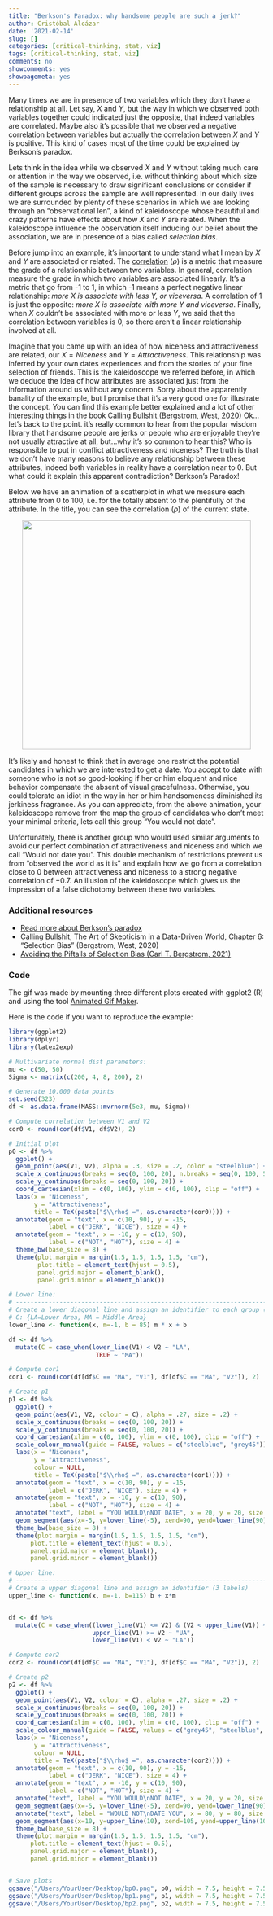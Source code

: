 ```yaml
---
title: "Berkson's Paradox: why handsome people are such a jerk?"
author: Cristóbal Alcázar
date: '2021-02-14'
slug: []
categories: [critical-thinking, stat, viz]
tags: [critical-thinking, stat, viz]
comments: no
showcomments: yes
showpagemeta: yes
---
```


Many times we are in presence of two variables which they don't have a
relationship at all. Let say, $X$ and $Y$, but the way in which we observed both
variables together could indicated just the opposite, that indeed variables are
correlated. Maybe also it's possible that we observed a negative correlation
between variables but actually the correlation between $X$ and $Y$ is positive.
This kind of cases most of the time could be explained by Berkson's paradox.

Lets think in the idea while we observed $X$ and $Y$ without taking much care or
attention in the way we observed, i.e. without thinking about which size of the
sample is necessary to draw significant conclusions or consider if different
groups across the sample are well represented. In our daily lives we are
surrounded by plenty of these scenarios in which we are looking through an
"observational len", a kind of kaleidoscope whose beautiful and crazy patterns
have effects about how $X$ and $Y$ are related. When the kaleidoscope influence
the observation itself inducing our belief about the association, we are in 
presence of a bias called *selection bias*.

Before jump into an example, it's important to understand what I mean by $X$ and
$Y$ are associated or related. The
[correlation](https://brilliant.org/wiki/correlation/){target="_blank"} ($\rho$)
is a metric that measure the grade of a relationship between two variables. In
general, correlation measure the grade in which two variables are associated
linearly. It's a metric that
go from -1 to 1, in which -1 means a perfect negative linear relationship: *more*
$X$ *is associate with less* $Y$*, or viceversa*. A correlation of 1 is just the 
opposite: *more* $X$ *is associate with more* $Y$ *and viceversa*. Finally, when $X$ 
couldn't be associated with more or less $Y$, we said that the correlation
between variables is 0, so there aren't a linear relationship involved at all.

Imagine that you came up with an idea of how niceness and attractiveness are related, our $X=Niceness$ and $Y=Attractiveness$. This relationship was inferred
by your own dates experiences and from the stories of your fine selection of
friends. This is the kaleidoscope we referred before, in which we deduce the idea of how attributes are associated just from the information around us without any concern.
Sorry about the apparently banality of the example, but I promise that it's a
very good one for illustrate the concept.
You can find this example better explained and a lot of other interesting things
in the book <a href="https://www.goodreads.com/book/show/48889983-calling-bullshit" target="_blank">Calling Bullshit (Bergstrom, West, 2020)</a>
Ok...let's back to the point. it’s really common to hear from the popular wisdom
library that handsome people are jerks or people who are enjoyable they're not
usually attractive at all, but...why it’s so common to hear this?  Who is
responsible to put in conflict attractiveness and niceness? The truth is that we
don't have many reasons to believe any relationship between these attributes,
indeed both variables in reality have a correlation near to 0. But what could it
explain this apparent contradiction? Berkson's Paradox!

Below we have an animation of a scatterplot in what we measure each attribute
from 0 to 100, i.e. for the totally absent to the plentifully of the attribute.
In the title, you can see the correlation ($\rho$) of the current state.

<center>
<img src="img/berksonParadox.gif" width="450" height="450" />
</center>

It's likely and honest to think that in average one restrict the potential
candidates in which we are interested to get a date. You accept to date with
someone who is not so good-looking if her or him eloquent and nice behavior 
compensate the absent of visual gracefulness. Otherwise, you could tolerate an
idiot in the way in her or him handsomeness diminished its jerkiness fragrance.
As you can appreciate, from the above animation, your kaleidoscope remove from
the map the group of candidates who don't meet your minimal criteria, lets call
this group "You would not date". 

Unfortunately, there is another group who would used similar arguments to avoid
our perfect combination of attractiveness and niceness and which we call "Would
not date you". This double mechanism of restrictions prevent us from
"observed the world as it is" and explain how we go from a correlation close
to $0$ between attractiveness and niceness to a strong negative correlation of 
$-0.7$. An illusion of the kaleidoscope which gives us the impression of a
false dichotomy between these two variables.



### Additional resources

- [Read more about Berkson's paradox](https://brilliant.org/wiki/berksons-paradox/){target="_blank"}
- Calling Bullshit, The Art of Skepticism in a Data-Driven World, Chapter 6: "Selection Bias" (Bergstrom, West, 2020)
- [Avoiding the Piftalls of Selection Bias (Carl T. Bergstrom, 2021)](https://www.youtube.com/watch?v=eSVg_DqPkNM){target="_blank"}


### Code

The gif was made by mounting three different plots created with ggplot2 (R) and using
the tool [Animated Gif Maker](https://ezgif.com/maker).

Here is the code if you want to reproduce the example:

```r
library(ggplot2)
library(dplyr)
library(latex2exp)

# Multivariate normal dist parameters:
mu <- c(50, 50)
Sigma <- matrix(c(200, 4, 8, 200), 2)

# Generate 10.000 data points
set.seed(323)
df <- as.data.frame(MASS::mvrnorm(5e3, mu, Sigma))

# Compute correlation between V1 and V2
cor0 <- round(cor(df$V1, df$V2), 2)

# Initial plot
p0 <- df %>% 
  ggplot() +
  geom_point(aes(V1, V2), alpha = .3, size = .2, color = "steelblue") +
  scale_x_continuous(breaks = seq(0, 100, 20), n.breaks = seq(0, 100, 5)) +
  scale_y_continuous(breaks = seq(0, 100, 20)) +
  coord_cartesian(xlim = c(0, 100), ylim = c(0, 100), clip = "off") +  
  labs(x = "Niceness",
       y = "Attractiveness",
       title = TeX(paste("$\\rho$ =", as.character(cor0)))) +
  annotate(geom = "text", x = c(10, 90), y = -15,
           label = c("JERK", "NICE"), size = 4) +
  annotate(geom = "text", x = -10, y = c(10, 90),
           label = c("NOT", "HOT"), size = 4) +
  theme_bw(base_size = 8) +
  theme(plot.margin = margin(1.5, 1.5, 1.5, 1.5, "cm"),
        plot.title = element_text(hjust = 0.5),
        panel.grid.major = element_blank(),
        panel.grid.minor = element_blank())

# Lower line:
# ------------------------------------------------------------------------------
# Create a lower diagonal line and assign an identifier to each group (2 labels)
# C: {LA=Lower Area, MA = Middle Area}
lower_line <- function(x, m=-1, b = 85) m * x + b

df <- df %>% 
  mutate(C = case_when(lower_line(V1) < V2 ~ "LA",
                        TRUE ~ "MA")) 

# Compute cor1
cor1 <- round(cor(df[df$C == "MA", "V1"], df[df$C == "MA", "V2"]), 2)

# Create p1
p1 <- df %>% 
  ggplot() +
  geom_point(aes(V1, V2, colour = C), alpha = .27, size = .2) +
  scale_x_continuous(breaks = seq(0, 100, 20)) +
  scale_y_continuous(breaks = seq(0, 100, 20)) +
  coord_cartesian(xlim = c(0, 100), ylim = c(0, 100), clip = "off") +
  scale_colour_manual(guide = FALSE, values = c("steelblue", "grey45")) +
  labs(x = "Niceness",
       y = "Attractiveness",
       colour = NULL,
       title = TeX(paste("$\\rho$ =", as.character(cor1)))) +
  annotate(geom = "text", x = c(10, 90), y = -15,
           label = c("JERK", "NICE"), size = 4) +
  annotate(geom = "text", x = -10, y = c(10, 90),
           label = c("NOT", "HOT"), size = 4) +
  annotate("text", label = "YOU WOULD\nNOT DATE", x = 20, y = 20, size = 3.5) + 
  geom_segment(aes(x=-5, y=lower_line(-5), xend=90, yend=lower_line(90))) +
  theme_bw(base_size = 8) + 
  theme(plot.margin = margin(1.5, 1.5, 1.5, 1.5, "cm"),
      plot.title = element_text(hjust = 0.5),
      panel.grid.major = element_blank(),
      panel.grid.minor = element_blank())

# Upper line:
# ------------------------------------------------------------------------------
# Create a upper diagonal line and assign an identifier (3 labels)
upper_line <- function(x, m=-1, b=115) b + x*m


df <- df %>% 
  mutate(C = case_when((lower_line(V1) <= V2) & (V2 < upper_line(V1)) ~ "MA",
                       upper_line(V1) >= V2 ~ "UA",
                       lower_line(V1) < V2 ~ "LA"))

# Compute cor2
cor2 <- round(cor(df[df$C == "MA", "V1"], df[df$C == "MA", "V2"]), 2)

# Create p2
p2 <- df %>% 
  ggplot() +
  geom_point(aes(V1, V2, colour = C), alpha = .27, size = .2) +
  scale_x_continuous(breaks = seq(0, 100, 20)) +
  scale_y_continuous(breaks = seq(0, 100, 20)) +
  coord_cartesian(xlim = c(0, 100), ylim = c(0, 100), clip = "off") +
  scale_colour_manual(guide = FALSE, values = c("grey45", "steelblue", "grey45")) +
  labs(x = "Niceness",
       y = "Attractiveness",
       colour = NULL,
       title = TeX(paste("$\\rho$ =", as.character(cor2)))) +
  annotate(geom = "text", x = c(10, 90), y = -15,
           label = c("JERK", "NICE"), size = 4) +
  annotate(geom = "text", x = -10, y = c(10, 90),
           label = c("NOT", "HOT"), size = 4) +
  annotate("text", label = "YOU WOULD\nNOT DATE", x = 20, y = 20, size = 3.5) + 
  geom_segment(aes(x=-5, y=lower_line(-5), xend=90, yend=lower_line(90))) +
  annotate("text", label = "WOULD NOT\nDATE YOU", x = 80, y = 80, size = 3.5) + 
  geom_segment(aes(x=10, y=upper_line(10), xend=105, yend=upper_line(105))) +
  theme_bw(base_size = 8) +
  theme(plot.margin = margin(1.5, 1.5, 1.5, 1.5, "cm"),
      plot.title = element_text(hjust = 0.5),
      panel.grid.major = element_blank(),
      panel.grid.minor = element_blank())


# Save plots
ggsave("/Users/YourUser/Desktop/bp0.png", p0, width = 7.5, height = 7.5, dpi = "retina")
ggsave("/Users/YourUser/Desktop/bp1.png", p1, width = 7.5, height = 7.5, dpi = "retina")
ggsave("/Users/YourUser/Desktop/bp2.png", p2, width = 7.5, height = 7.5, dpi = "retina")
```


